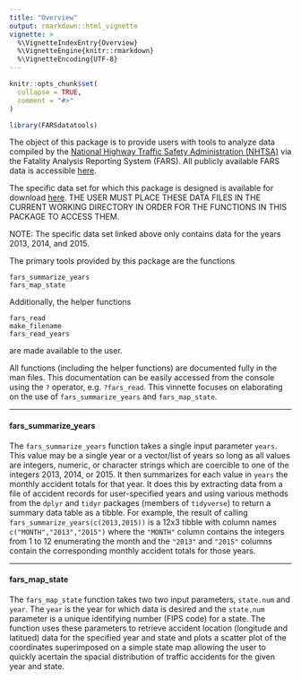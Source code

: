 ```yaml
---
title: "Overview"
output: rmarkdown::html_vignette
vignette: >
  %\VignetteIndexEntry{Overview}
  %\VignetteEngine{knitr::rmarkdown}
  %\VignetteEncoding{UTF-8}
---
```


```r
knitr::opts_chunk$set(
  collapse = TRUE,
  comment = "#>"
)
```

```r
library(FARSdatatools)
```

The object of this package is to provide users with tools to analyze data 
compiled by the [National Highway Traffic Safety Administration (NHTSA)](https://www.nhtsa.gov/) 
via the Fatality Analysis Reporting System (FARS). All publicly available FARS data is accessible 
[here](https://www.nhtsa.gov/research-data/fatality-analysis-reporting-system-fars).

The specific data set for which this package is designed is available for download
[here](https://d18ky98rnyall9.cloudfront.net/_e1adac2a5f05192dc8780f3944feec13_fars_data.zip?Expires=1613088000&Signature=FXGignZ612WBn08p2dIQrlTHQmcOfI4LJjmfKHcQyj1WR25tjC73zntCmtaNce5SUMDK~wgQTu1TWCxNS0b8uHJQpchCdtJKuijIoysonmsqDrfV6CbnWalcBIys9TsmVBbCwRs88p-a5KzCja8oophM-30k6Yr6eMH1eJy55dI_&Key-Pair-Id=APKAJLTNE6QMUY6HBC5A). 
THE USER MUST PLACE THESE DATA FILES IN THE CURRENT WORKING DIRECTORY IN ORDER FOR
THE FUNCTIONS IN THIS PACKAGE TO ACCESS THEM.

NOTE: The specific data set linked above only contains data for the years 2013, 2014, and 2015. 

The primary tools provided by this package are the functions
```
fars_summarize_years
fars_map_state
```
Additionally, the helper functions 
```
fars_read
make_filename
fars_read_years
```
are made available to the user.

All functions (including the helper functions) are documented fully in the man files. 
This documentation can be easily accessed from the console using the ```?``` 
operator, e.g. ```?fars_read```. This vinnette focuses on elaborating on the use of 
```fars_summarize_years``` and ```fars_map_state```.

***

#### fars_summarize_years
The ```fars_summarize_years``` function takes a single input parameter ```years```. 
This value may be a single year or a vector/list of years so long as all values
are integers, numeric, or character strings which are coercible to one of the integers
 2013, 2014, or 2015. It then summarizes for each value in ```years``` the monthly accident totals for that year. It does this by extracting data from a file of accident records for user-specified years and using various methods from the ```dplyr``` and ```tidyr``` packages (members of ```tidyverse```)  to return a summary data table as a tibble. For example, the result of calling
```fars_summarize_years(c(2013,2015))```
is a 12x3 tibble with column names ```c("MONTH","2013","2015")``` where the
```"MONTH"``` column contains the integers from 1 to 12 enumerating the month
and the ```"2013"``` and ```"2015"``` columns contain the corresponding monthly 
accident totals for those years.

***

#### fars_map_state

The ```fars_map_state``` function takes two two input parameters, ```state.num```
and ```year```. The  ```year``` is the year for which data is desired and the 
```state.num``` parameter is a unique identifying number (FIPS code) for a state. The function uses these parameters to retrieve accident location (longitude and latitued) data for the specified year and state and plots a scatter plot of the 
coordinates superimposed on a simple state map allowing the user to quickly acertain the spacial distribution of traffic accidents for the given year and state. 

